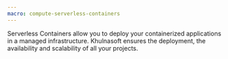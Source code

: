 ```yaml
---
macro: compute-serverless-containers
---
```


Serverless Containers allow you to deploy your containerized applications in a managed infrastructure. Khulnasoft ensures the deployment, the availability and scalability of all your projects.